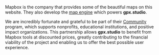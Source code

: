 Mapbox is the company that provides some of the beautiful maps on this website.
They also develop the <a href="https://github.com/mapbox/mapbox-gl-js" target="_blank">map engine</a> which powers **gpx.studio**.

We are incredibly fortunate and grateful to be part of their <a href="https://mapbox.com/community" target="_blank">Community</a> program, which supports nonprofits, educational institutions, and positive impact organizations.
This partnership allows **gpx.studio** to benefit from Mapbox tools at discounted prices, greatly contributing to the financial viability of the project and enabling us to offer the best possible user experience.
